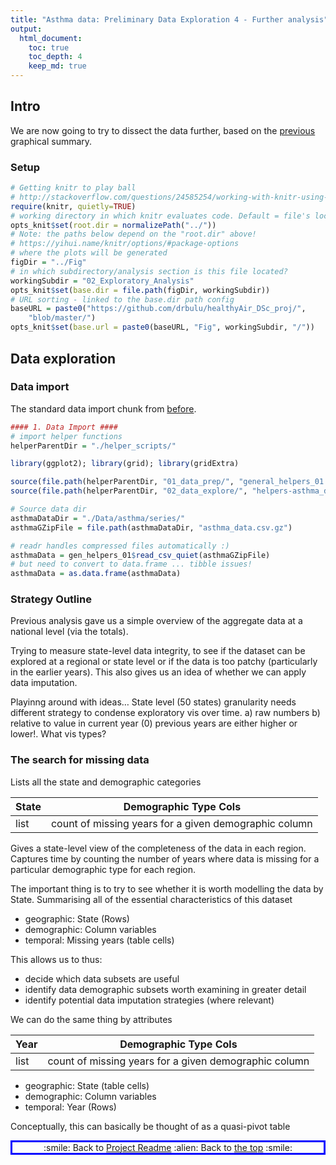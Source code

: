 ```yaml
---
title: "Asthma data: Preliminary Data Exploration 4 - Further analysis"
output:
  html_document:
    toc: true
    toc_depth: 4
    keep_md: true
---
```


## Intro

We are now going to try to dissect the data further, based on the [previous](https://github.com/drbulu/healthyAir_DSc_proj/blob/master/02_Exploratory_Analysis/asthma-prelim_data_exploration-03.md) graphical summary.

### Setup

```r
# Getting knitr to play ball
# http://stackoverflow.com/questions/24585254/working-with-knitr-using-subdirectories
require(knitr, quietly=TRUE)
# working directory in which knitr evaluates code. Default = file's location.
opts_knit$set(root.dir = normalizePath("../"))
# Note: the paths below depend on the "root.dir" above!
# https://yihui.name/knitr/options/#package-options
# where the plots will be generated
figDir = "../Fig"
# in which subdirectory/analysis section is this file located?
workingSubdir = "02_Exploratory_Analysis"
opts_knit$set(base.dir = file.path(figDir, workingSubdir))
# URL sorting - linked to the base.dir path config
baseURL = paste0("https://github.com/drbulu/healthyAir_DSc_proj/", 
    "blob/master/")
opts_knit$set(base.url = paste0(baseURL, "Fig", workingSubdir, "/"))
```

## Data exploration

### Data import

The standard data import chunk from [before](https://github.com/drbulu/healthyAir_DSc_proj/blob/master/02_Exploratory_Analysis/asthma-prelim_data_exploration-02.md).

```r
#### 1. Data Import ####
# import helper functions
helperParentDir = "./helper_scripts/"

library(ggplot2); library(grid); library(gridExtra)

source(file.path(helperParentDir, "01_data_prep/", "general_helpers_01.R"))
source(file.path(helperParentDir, "02_data_explore/", "helpers-asthma_data_explore_plots_01.R"))

# Source data dir
asthmaDataDir = "./Data/asthma/series/"
asthmaGZipFile = file.path(asthmaDataDir, "asthma_data.csv.gz")

# readr handles compressed files automatically :)
asthmaData = gen_helpers_01$read_csv_quiet(asthmaGZipFile)
# but need to convert to data.frame ... tibble issues!
asthmaData = as.data.frame(asthmaData)
```

### Strategy Outline

Previous analysis gave us a simple overview of the aggregate data at a national level (via the totals).

Trying to measure state-level data integrity, to see if the dataset can be explored at a regional or state level or if the data is too patchy (particularly in the earlier years). This also gives us an idea of whether we can apply data imputation.

Playinng around with ideas... State level (50 states) granularity needs different strategy to condense exploratory vis over time. a) raw numbers b) relative to value in current year (0) previous years are either higher or lower!.
What vis types?

### The search for missing data

Lists all the state and demographic categories

| State | Demographic Type Cols                                 |
|-------|-------------------------------------------------------|
| list  | count of missing years for a given demographic column |

Gives a state-level view of the completeness of the data in each region. Captures time by counting the number of years where data is missing for a particular demographic type for each region.

The important thing is to try to see whether it is worth modelling the data by State. Summarising all of the essential characteristics of this dataset

* geographic: State (Rows)
* demographic: Column variables
* temporal: Missing years (table cells)

This allows us to thus:

* decide which data subsets are useful
* identify data demographic subsets worth examining in greater detail
* identify potential data imputation strategies (where relevant)

We can do the same thing by attributes

| Year  | Demographic Type Cols                                 |
|-------|-------------------------------------------------------|
| list  | count of missing years for a given demographic column |

* geographic: State (table cells)
* demographic: Column variables
* temporal: Year (Rows)

Conceptually, this can basically be thought of as a quasi-pivot table


<p style="text-align:center; border-style:solid;border-color:blue;">:smile: Back to [Project Readme](https://github.com/drbulu/healthyAir_DSc_proj/blob/master/README.md#2-exploratory-data-analysis) :alien: Back to [the top]() :smile:</p><br/><br/>